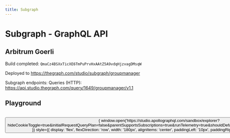 ```yaml
---
title: Subgraph
---
```



# Subgraph - GraphQL API

## Arbitrum Goerli

Build completed: `QmaCz4BSXxTicXE6TmPuPrvHxAAtZ5A9vdqHjzvagDMsqW`

Deployed to https://thegraph.com/studio/subgraph/groupmanager

Subgraph endpoints: Queries (HTTP): https://api.studio.thegraph.com/query/1649/groupmanager/v1.1

## Playground

<br/>
<Button 
onClick={()=>{
    window.open('https://studio.apollographql.com/sandbox/explorer?hideCookieToggle=true&initialRequestQueryPlan=false&parentSupportsSubscriptions=true&runTelemetry=true&shouldDefaultAutoupdateSchema=true&version=2.5.1')
}}
style={{ display: 'flex', flexDirection: 'row', width: '180px', alignItems: 'center', paddingLeft: '10px', paddingRight: '10px'}}
>
Open in New Tab
<ExternalIcon style={{width: '18px', fill:'currentColor', marginLeft: '10px'}}/>
</Button>
<br/>

<div className="GraphQLSandbox">
<ApolloSandbox
    initialEndpoint='https://api.studio.thegraph.com/query/1649/groupmanager/version/latest'
    persistExplorerState={true}
    intialState={{
        document: `
            query GetGroups {
                groups(first: 5) {
                    id
                    merkleTree {
                        root
                        depth
                    }
                    members {
                        index
                        identityCommitment
                    }
                    verifiedProofs {
                        signal
                        timestamp
                    }
                    timestamp
                    admin
                }
            }
        `
    }}
/>
</div>